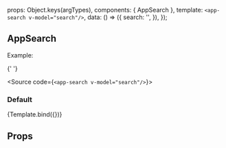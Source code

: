 
<Meta
  title="ui-kit/AppSearch"
  component={AppSearch}
/>

  props: Object.keys(argTypes),
  components: { AppSearch },
  template: `<app-search v-model="search"/>`,
  data: () => ({
    search: '',
  }),
});

## AppSearch

Example:

{' '}

<Source code={`<app-search v-model="search"/>`}></Source>

### Default

<Canvas>
  <Story name="Default view">{Template.bind({})}</Story>
</Canvas>

## Props

<ArgsTable story="Default view" />
